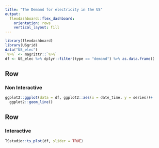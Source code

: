 ```yaml
---
title: "The Demand for electricity in the US"
output: 
  flexdashboard::flex_dashboard:
    orientation: rows
    vertical_layout: fill
---
```


```r
library(flexdashboard)
library(USgrid)
data("US_elec")
`%>%` <- magrittr::`%>%`
df <- US_elec %>% dplyr::filter(type == "demand") %>% as.data.frame()

```

Row
-----------------------------------------------------------------------

### Non Interactive

```r
ggplot2::ggplot(data = df, ggplot2::aes(x = date_time, y = series))+
  ggplot2::geom_line()
```

Row
-----------------------------------------------------------------------

### Interactive 

```r
TSstudio::ts_plot(df, slider = TRUE)
```



